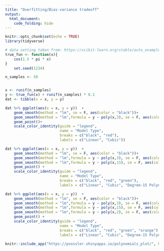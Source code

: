 ```yaml
---
title: "Overfitting/Bias-variance tradeoff"
output:
  html_document:
    code_folding: hide
---
```


```r
knitr::opts_chunk$set(echo = TRUE)
library(tidyverse)
```

```r
# data setting taken from: https://scikit-learn.org/stable/auto_examples/model_selection/plot_underfitting_overfitting.html
true_fun <- function(x){
    cos(1.5 * pi * x)
}
    set.seed(1234)

n_samples <- 50


x <- runif(n_samples)
y <- true_fun(x) + runif(n_samples) * 0.1
dat <- tibble(x = x, y = y)
```

```r
dat %>% ggplot(aes(x = x, y = y))  + 
    geom_smooth(method = "lm", se = F, aes(color = "black"))+
    geom_smooth(method = "lm",formula = y ~ poly(x,3), se = F, aes(color = "red")) +
    geom_point()+
    scale_color_identity(guide = "legend",
                         name = "Model Type",
                         breaks = c("black", "red"),
                         labels = c("Linear", "Cubic"))

```


```r
dat %>% ggplot(aes(x = x, y = y))  + 
    geom_smooth(method = "lm", se = F, aes(color = "black"))+
    geom_smooth(method = "lm",formula = y ~ poly(x,3), se = F, aes(color = "red"))+
    geom_smooth(method = "lm",formula = y ~ poly(x,15), se = F, aes(color = "green"))+
    geom_point() +
    scale_color_identity(guide = "legend",
                         name = "Model Type",
                         breaks = c("black", "red", "green"),
                         labels = c("Linear", "Cubic", "Degree-15 Polynomial"))

```

```r
dat %>% ggplot(aes(x = x, y = y))  + 
    geom_smooth(method = "lm", se = F, aes(color = "black"))+
    geom_smooth(method = "lm",formula = y ~ poly(x,3), se = F, aes(color = "red"))+
    geom_smooth(method = "lm",formula = y ~ poly(x,15), se = F, aes(color = "green"))+
    geom_smooth(method = "lm",formula = y ~ poly(x,2), se = F, aes(color = "orange"))+
    geom_point() +
    scale_color_identity(guide = "legend",
                         name = "Model Type",
                         breaks = c("black", "red", "green", "orange"),
                         labels = c("Linear", "Cubic", "Degree-15 Polynomial", "Quadratic"))
```

```r
knitr::include_app("https://pvossler.shinyapps.io/polynomials_plot/", height = "600px")
```

